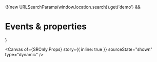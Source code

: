 
<Meta of={SROnly} name="Events & properties" />

{!(new URLSearchParams(window.location.search)).get('demo') && <h1>Events & properties</h1>}

<Canvas
  of={SROnly.Props}
  story={{ inline: true }}
  sourceState="shown"
  type="dynamic"
/>

<Controls of={SROnly.Props} sort="requiredFirst" />
